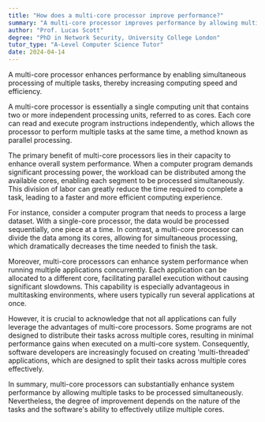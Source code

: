 ```yaml
---
title: "How does a multi-core processor improve performance?"
summary: "A multi-core processor improves performance by allowing multiple tasks to be processed simultaneously, increasing computing speed and efficiency."
author: "Prof. Lucas Scott"
degree: "PhD in Network Security, University College London"
tutor_type: "A-Level Computer Science Tutor"
date: 2024-04-14
---
```


A multi-core processor enhances performance by enabling simultaneous processing of multiple tasks, thereby increasing computing speed and efficiency.

A multi-core processor is essentially a single computing unit that contains two or more independent processing units, referred to as cores. Each core can read and execute program instructions independently, which allows the processor to perform multiple tasks at the same time, a method known as parallel processing.

The primary benefit of multi-core processors lies in their capacity to enhance overall system performance. When a computer program demands significant processing power, the workload can be distributed among the available cores, enabling each segment to be processed simultaneously. This division of labor can greatly reduce the time required to complete a task, leading to a faster and more efficient computing experience.

For instance, consider a computer program that needs to process a large dataset. With a single-core processor, the data would be processed sequentially, one piece at a time. In contrast, a multi-core processor can divide the data among its cores, allowing for simultaneous processing, which dramatically decreases the time needed to finish the task.

Moreover, multi-core processors can enhance system performance when running multiple applications concurrently. Each application can be allocated to a different core, facilitating parallel execution without causing significant slowdowns. This capability is especially advantageous in multitasking environments, where users typically run several applications at once.

However, it is crucial to acknowledge that not all applications can fully leverage the advantages of multi-core processors. Some programs are not designed to distribute their tasks across multiple cores, resulting in minimal performance gains when executed on a multi-core system. Consequently, software developers are increasingly focused on creating 'multi-threaded' applications, which are designed to split their tasks across multiple cores effectively.

In summary, multi-core processors can substantially enhance system performance by allowing multiple tasks to be processed simultaneously. Nevertheless, the degree of improvement depends on the nature of the tasks and the software's ability to effectively utilize multiple cores.
    